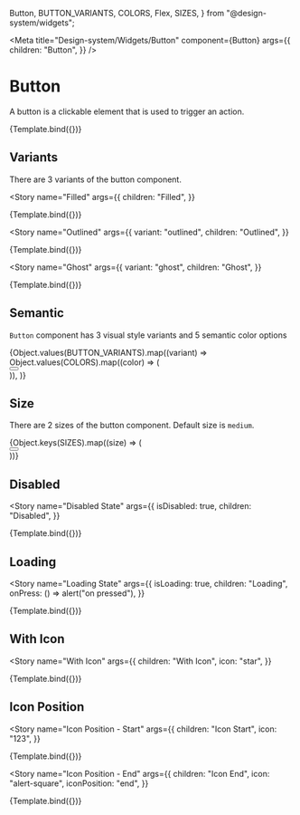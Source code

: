   Button,
  BUTTON_VARIANTS,
  COLORS,
  Flex,
  SIZES,
} from "@design-system/widgets";

<Meta
  title="Design-system/Widgets/Button"
  component={Button}
  args={{
    children: "Button",
  }}
/>


# Button

A button is a clickable element that is used to trigger an action.

<Canvas>
  <Story name="Button">{Template.bind({})}</Story>
</Canvas>

<ArgsTable story="Button" of={Button} />

## Variants

There are 3 variants of the button component.

<Story
  name="Filled"
  args={{
    children: "Filled",
  }}
>
  {Template.bind({})}
</Story>

<Story
  name="Outlined"
  args={{
    variant: "outlined",
    children: "Outlined",
  }}
>
  {Template.bind({})}
</Story>

<Story
  name="Ghost"
  args={{
    variant: "ghost",
    children: "Ghost",
  }}
>
  {Template.bind({})}
</Story>

## Semantic

`Button` component has 3 visual style variants and 5 semantic color options

<Story name="Semantic">
  <Flex gap="1rem" wrap="wrap">
    {Object.values(BUTTON_VARIANTS).map((variant) =>
      Object.values(COLORS).map((color) => (
        <div key={`${variant}-${color}`} style={{ marginBottom: 10 }}>
          <Button variant={variant} color={color} children={color} />
        </div>
      )),
    )}
  </Flex>
</Story>

## Size

There are 2 sizes of the button component. Default size is `medium`.

<Story name="Size">
  <Flex gap="spacing-2">
    {Object.keys(SIZES).map((size) => (
      <div key={size} style={{ marginBottom: 10 }}>
        <Button size={size} icon="star" children={size} />
      </div>
    ))}
  </Flex>
</Story>

## Disabled

<Story
  name="Disabled State"
  args={{
    isDisabled: true,
    children: "Disabled",
  }}
>
  {Template.bind({})}
</Story>

## Loading

<Story
  name="Loading State"
  args={{
    isLoading: true,
    children: "Loading",
    onPress: () => alert("on pressed"),
  }}
>
  {Template.bind({})}
</Story>

## With Icon

<Story
  name="With Icon"
  args={{
    children: "With Icon",
    icon: "star",
  }}
>
  {Template.bind({})}
</Story>

## Icon Position

<Story
  name="Icon Position - Start"
  args={{
    children: "Icon Start",
    icon: "123",
  }}
>
  {Template.bind({})}
</Story>

<Story
  name="Icon Position - End"
  args={{
    children: "Icon End",
    icon: "alert-square",
    iconPosition: "end",
  }}
>
  {Template.bind({})}
</Story>

